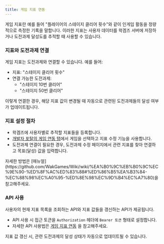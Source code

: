 ```yaml
---
title: 게임 지표 연동
---
```


게임 지표란 예를 들어 "플레이어의 스테이지 클리어 횟수"와 같이 인게임 활동을 정량적으로 측정한 기록을 말합니다.
이러한 지표는 사용자 데이터를 왁겜즈 서버에 저장하거나 도전과제 달성도를 추적할 때 사용할 수 있습니다.

### 지표와 도전과제 연결

게임 지표는 도전과제와 연결할 수 있습니다. 예를 들어:

- 지표: "스테이지 클리어 횟수"
- 연결 가능한 도전과제:
  - "스테이지 10번 클리어"
  - "스테이지 50번 클리어"

이렇게 연결한 경우, 해당 지표 값이 변경될 때 자동으로 관련된 도전과제들의 달성 여부가 업데이트됩니다.

### 지표 설정 절차

- 왁겜즈에 사용자별로 추적할 지표들을 등록합니다.
- [개발자 포탈의 게임 연동 탭](https://waktaverse.games/intro/devPortal/manage/game)에서 게임을 선택하고 지표 수정 기능을 사용합니다.
- 도전과제 연결이 필요한 경우, 도전과제 수정 페이지에서 관련 지표를 찾아 연결하고 목표(달성) 값을 입력합니다.

<Callout>
  자세한 방법은
  [매뉴얼](https://github.com/WakGames/Wiki/wiki/%EA%B0%9C%EB%B0%9C%EC%9E%90-%ED%8F%AC%ED%83%88#%ED%86%B5%EA%B3%84-%EC%88%98%EC%A0%95-%ED%8E%98%EC%9D%B4%EC%A7%80)을
  참고해주세요.
</Callout>

### API 사용

사용자의 현재 지표 목록을 조회하는 API와 지표 값들을 갱신하는 API가 제공됩니다.

- API 사용 시 접근 토큰을 `Authorization` 헤더에 `Bearer 토큰` 형태로 설정합니다.
- 자세한 API 사용법은 [게임 지표 연동](#) 을 참고해주세요.

<Callout type="warn">
  지표 값 갱신 시, 관련 도전과제의 달성 상태가 자동으로 업데이트될 수 있습니다.
</Callout>
